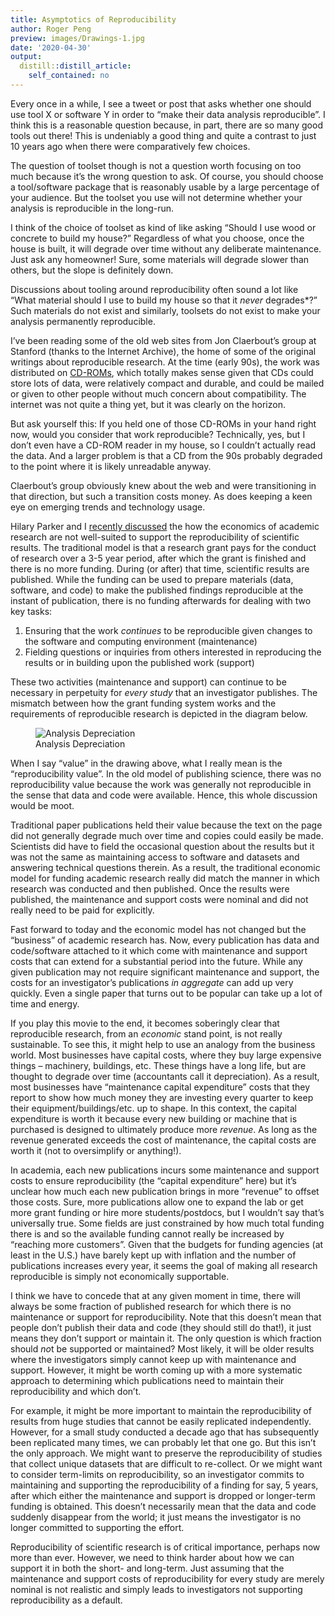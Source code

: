 ```yaml
---
title: Asymptotics of Reproducibility
author: Roger Peng
preview: images/Drawings-1.jpg
date: '2020-04-30'
output:
  distill::distill_article:
    self_contained: no
---
```



Every once in a while, I see a tweet or post that asks whether one should use tool X or software Y in order to “make their data analysis reproducible”. I think this is a reasonable question because, in part, there are so many good tools out there! This is undeniably a good thing and quite a contrast to just 10 years ago when there were comparatively few choices. 

The question of toolset though is not a question worth focusing on too much because it’s the wrong question to ask. Of course, you should choose a tool/software package that is reasonably usable by a large percentage of your audience. But the toolset you use will not determine whether your analysis is reproducible in the long-run.

I think of the choice of toolset as kind of like asking “Should I use wood or concrete to build my house?” Regardless of what you choose, once the house is built, it will degrade over time without any deliberate maintenance. Just ask any homeowner! Sure, some materials will degrade slower than others, but the slope is definitely down. 

Discussions about tooling around reproducibility often sound a lot like “What material should I use to build my house so that it *never* degrades*?” Such materials do not exist and similarly, toolsets do not exist to make your analysis permanently reproducible.

I’ve been reading some of the old web sites from Jon Claerbout’s group at Stanford (thanks to the Internet Archive), the home of some of the original writings about reproducible research. At the time (early 90s), the work was distributed on [CD-ROMs](https://web.archive.org/web/20070911061035/http://sepwww.stanford.edu/research/redoc/cdvswww.html), which totally makes sense given that CDs could store lots of data, were relatively compact and durable, and could be mailed or given to other people without much concern about compatibility. The internet was not quite a thing yet, but it was clearly on the horizon. 

But ask yourself this: If you held one of those CD-ROMs in your hand right now, would you consider that work reproducible? Technically, yes, but I don’t even have a CD-ROM reader in my house, so I couldn’t actually read the data. And a larger problem is that a CD from the 90s probably degraded to the point where it is likely unreadable anyway.

Claerbout’s group obviously knew about the web and were transitioning in that direction, but such a transition costs money. As does keeping a keen eye on emerging trends and technology usage. 

Hilary Parker and I [recently discussed](http://nssdeviations.com/106-podcasts-are-a-process) the how the economics of academic research are not well-suited to support the reproducibility of scientific results. The traditional model is that a research grant pays for the conduct of research over a 3-5 year period, after which the grant is finished and there is no more funding. During (or after) that time, scientific results are published. While the funding can be used to prepare materials (data, software, and code) to make the published findings reproducible at the instant of publication, there is no funding afterwards for dealing with two key tasks:

1. Ensuring that the work *continues* to be reproducible given changes to the software and computing environment (maintenance)
2. Fielding questions or inquiries from others interested in reproducing the results or in building upon the published work (support)

These two activities (maintenance and support) can continue to be necessary in perpetuity for *every study* that an investigator publishes. The mismatch between how the grant funding system works and the requirements of reproducible research is depicted in the diagram below.

![Analysis Depreciation](images/Drawings-1.jpg)

When I say “value” in the drawing above, what I really mean is the “reproducibility value”. In the old model of publishing science, there was no reproducibility value because the work was generally not reproducible in the sense that data and code were available. Hence, this whole discussion would be moot. 

Traditional paper publications held their value because the text on the page did not generally degrade much over time and copies could easily be made. Scientists did have to field the occasional question about the results but it was not the same as maintaining access to software and datasets and answering technical questions therein. As a result, the traditional economic model for funding academic research really did match the manner in which research was conducted and then published. Once the results were published, the maintenance and support costs were nominal and did not really need to be paid for explicitly.

Fast forward to today and the economic model has not changed but the “business” of academic research has. Now, every publication has data and code/software attached to it which come with maintenance and support costs that can extend for a substantial period into the future. While any given publication may not require significant maintenance and support, the costs for an investigator’s publications *in aggregate* can add up very quickly. Even a single paper that turns out to be popular can take up a lot of time and energy. 

If you play this movie to the end, it becomes soberingly clear that reproducible research, from an *economic* stand point, is not really sustainable. To see this, it might help to use an analogy from the business world. Most businesses have capital costs, where they buy large expensive things -- machinery, buildings, etc. These things have a long life, but are thought to degrade over time (accountants call it depreciation). As a result, most businesses have “maintenance capital expenditure” costs that they report to show how much money they are investing every quarter to keep their equipment/buildings/etc. up to shape. In this context, the capital expenditure is worth it because every new building or machine that is purchased is designed to ultimately produce more *revenue*. As long as the revenue generated exceeds the cost of maintenance, the capital costs are worth it (not to oversimplify or anything!). 

In academia, each new publications incurs some maintenance and support costs to ensure reproducibility (the “capital expenditure” here) but it’s unclear how much each new publication brings in more “revenue” to offset those costs. Sure, more publications allow one to expand the lab or get more grant funding or hire more students/postdocs, but I wouldn’t say that’s universally true. Some fields are just constrained by how much total funding there is and so the available funding cannot really be increased by “reaching more customers”. Given that the budgets for funding agencies (at least in the U.S.) have barely kept up with inflation and the number of publications increases every year, it seems the goal of making all research reproducible is simply not economically supportable. 

I think we have to concede that at any given moment in time, there will always be some fraction of published research for which there is no maintenance or support for reproducibility. Note that this doesn’t mean that people don’t publish their data and code (they should still do that!), it just means they don’t support or maintain it. The only question is which fraction should *no*t be supported or maintained? Most likely, it will be older results where the investigators simply cannot keep up with maintenance and support. However, it might be worth coming up with a more systematic approach to determining which publications need to maintain their reproducibility and which don’t. 

For example, it might be more important to maintain the reproducibility of results from huge studies that cannot be easily replicated independently. However, for a small study conducted a decade ago that has subsequently been replicated many times, we can probably let that one go. But this isn’t the only approach. We might want to preserve the reproducibility of studies that collect unique datasets that are difficult to re-collect. Or we might want to consider term-limits on reproducibility, so an investigator commits to maintaining and supporting the reproducibility of a finding for say, 5 years, after which either the maintenance and support is dropped or longer-term funding is obtained. This doesn’t necessarily mean that the data and code suddenly disappear from the world; it just means the investigator is no longer committed to supporting the effort.

Reproducibility of scientific research is of critical importance, perhaps now more than ever. However, we need to think harder about how we can support it in both the short- and long-term. Just assuming that the maintenance and support costs of reproducibility for every study are merely nominal is not realistic and simply leads to investigators not supporting reproducibility as a default. 
